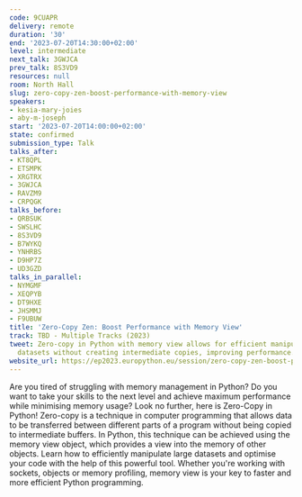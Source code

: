 ```yaml
---
code: 9CUAPR
delivery: remote
duration: '30'
end: '2023-07-20T14:30:00+02:00'
level: intermediate
next_talk: 3GWJCA
prev_talk: 8S3VD9
resources: null
room: North Hall
slug: zero-copy-zen-boost-performance-with-memory-view
speakers:
- kesia-mary-joies
- aby-m-joseph
start: '2023-07-20T14:00:00+02:00'
state: confirmed
submission_type: Talk
talks_after:
- KT8QPL
- ETSMPK
- XRGTRX
- 3GWJCA
- RAVZM9
- CRPQGK
talks_before:
- QRBSUK
- SWSLHC
- 8S3VD9
- B7WYKQ
- YNHRBS
- D9HP7Z
- UD3GZD
talks_in_parallel:
- NYMGMF
- XEQPYB
- DT9HXE
- JHSMMJ
- F9UBUW
title: 'Zero-Copy Zen: Boost Performance with Memory View'
track: TBD - Multiple Tracks (2023)
tweet: Zero-copy in Python with memory view allows for efficient manipulation of large
  datasets without creating intermediate copies, improving performance.
website_url: https://ep2023.europython.eu/session/zero-copy-zen-boost-performance-with-memory-view
---
```


Are you tired of struggling with memory management in Python? Do you want to take your skills to the next level and achieve maximum performance while minimising memory usage? Look no further, here is Zero-Copy in Python!
Zero-copy is a technique in computer programming that allows data to be transferred between different parts of a program without being copied to intermediate buffers. In Python, this technique can be achieved using the memory view object, which provides a view into the memory of other objects. Learn how to efficiently manipulate large datasets and optimise your code with the help of this powerful tool. Whether you're working with sockets, objects or memory profiling, memory view is your key to faster and more efficient Python programming.